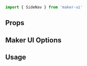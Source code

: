 <SEO
  title="Footer"
  description="Use the Footer component to store copyright notices, helpful links, and contact information."
/>

<Diagram component="Footer">

```jsx
import { SideNav } from 'maker-ui'
```

</Diagram>

## Props

## Maker UI Options

## Usage
